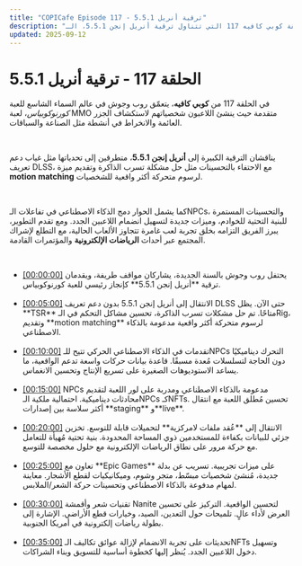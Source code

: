 ```yaml
---
title: "COPICafe Episode 117 - ترقية أنريل 5.5.1"
description: "ملخص وتحليل تفصيلي لحلقة كوبي كافيه 117 التي تتناول ترقية أنريل إنجن 5.5.1، الـNPCs المدعومة بالذكاء الاصطناعي، البنية التحتية اللامركزية، وتحسينات الانضمام."
updated: 2025-09-12
---
```


# الحلقة 117 - <span className="text-orange-500">ترقية أنريل 5.5.1</span>  

في الحلقة 117 من **كوبي كافيه**، يتعمّق روب وجوش في عالم السماء الشاسع للعبة *كورنوكوبياس*، لعبة MMO متقدمة حيث ينشئ اللاعبون شخصياتهم لاستكشاف الجزر العائمة والانخراط في أنشطة مثل الصناعة والسباقات.  

</br>  

يناقشان الترقية الكبيرة إلى **أنريل إنجن 5.5.1**، متطرقين إلى تحدياتها مثل غياب دعم تعريف DLSS، مع الاحتفاء بالتحسينات مثل حل مشكلة تسرب الذاكرة وتقديم ميزة **motion matching** لرسوم متحركة أكثر واقعية للشخصيات.  

</br>  

كما يشمل الحوار دمج الذكاء الاصطناعي في تفاعلات الـNPCs، والتحسينات المستمرة للبنية التحتية للخوادم، وميزات جديدة لتسهيل انضمام اللاعبين الجدد. ومع تقدم التطوير، يبرز الفريق التزامه بخلق تجربة لعب غامرة تتجاوز الألعاب الحالية، مع التطلع لإشراك المجتمع عبر أحداث **الرياضات الإلكترونية** والمؤتمرات القادمة.  

</br>  

<ul className="styled-list">
  <li>
    <a href="https://youtube.com/watch?v=YdkM4VETOCs&t=0" class="text-orange-500">[00:00:00]</a>  
    يحتفل روب وجوش بالسنة الجديدة، يشاركان مواقف طريفة، ويقدمان ترقية **أنريل إنجن 5.5.1** كإنجاز رئيسي للعبة كورنوكوبياس.
  </li>

</br>  

  <li>
    <a href="https://youtube.com/watch?v=YdkM4VETOCs&t=300" class="text-orange-500">[00:05:00]</a>  
    الانتقال إلى أنريل إنجن 5.5.1 بدون دعم تعريف DLSS حتى الآن. يظل **TSR** متاحًا. تم حل مشكلات تسرب الذاكرة، تحسين مشاكل التحكم في الـRig، وتقديم **motion matching** لرسوم متحركة أكثر واقعية مدعومة بالذكاء الاصطناعي.
  </li>

</br>  

  <li>
    <a href="https://youtube.com/watch?v=YdkM4VETOCs&t=600" class="text-orange-500">[00:10:00]</a>  
    تقدمات في الذكاء الاصطناعي الحركي تتيح للـNPCs التحرك ديناميكيًا دون الحاجة لتسلسلات مُعدة مسبقًا. قاعدة بيانات حركات واسعة تدعم الواقعية، ما يساعد الاستوديوهات الصغيرة على تسريع الإنتاج وتحسين الانغماس.
  </li>

</br>  

  <li>
    <a href="https://youtube.com/watch?v=YdkM4VETOCs&t=900" class="text-orange-500">[00:15:00]</a>  
    NPCs مدعومة بالذكاء الاصطناعي ومدربة على لور اللعبة لتقديم محادثات ديناميكية. احتمالية ملكية الـNPCs كـNFTs. تحسين مُطلق اللعبة مع انتقال أكثر سلاسة بين إصدارات **staging** و**live**.
  </li>

</br>  

  <li>
    <a href="https://youtube.com/watch?v=YdkM4VETOCs&t=1200" class="text-orange-500">[00:20:00]</a>  
    الانتقال إلى **عُقد ملفات لامركزية** لتحميلات قابلة للتوسع. تخزين جزئي للبيانات بكفاءة للمستخدمين ذوي المساحة المحدودة. بنية تحتية مُهيأة للتعامل مع حركة مرور على نطاق الرياضات الإلكترونية مع حلول مخصصة للتوسع.
  </li>

</br>  

  <li>
    <a href="https://youtube.com/watch?v=YdkM4VETOCs&t=1500" class="text-orange-500">[00:25:00]</a>  
    تعاون مع **Epic Games** على ميزات تجريبية. تسريب عن بدلة جديدة، مُنشئ شخصيات مبسّط، متجر وشوم، وميكانيكيات لقطع الأشجار. معاينة لمهام مدفوعة بالذكاء الاصطناعي وتحسينات حركة الشعر/الملابس.
  </li>

</br>  

  <li>
    <a href="https://youtube.com/watch?v=YdkM4VETOCs&t=1800" class="text-orange-500">[00:30:00]</a>  
    تقنيات شعر وأقمشة Nanite لتحسين الواقعية. التركيز على تحسين العرض لأداء عالٍ. تلميحات حول التعدين، الصيد، وخيارات قطع الأراضي. الإشارة إلى بطولة رياضات إلكترونية في أمريكا الجنوبية.
  </li>

</br>  

  <li>
    <a href="https://youtube.com/watch?v=YdkM4VETOCs&t=2100" class="text-orange-500">[00:35:00]</a>  
    تحديثات على تجربة الانضمام لإزالة عوائق تكاليف الـNFTs وتسهيل دخول اللاعبين الجدد. يُنظر إليها كخطوة أساسية للتسويق وبناء الشراكات.
  </li>
</ul>
